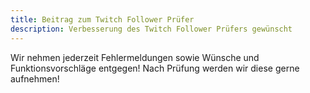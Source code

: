 ```yaml
---
title: Beitrag zum Twitch Follower Prüfer
description: Verbesserung des Twitch Follower Prüfers gewünscht
---
```


Wir nehmen jederzeit Fehlermeldungen sowie Wünsche und Funktionsvorschläge entgegen! Nach Prüfung werden wir diese gerne aufnehmen!
